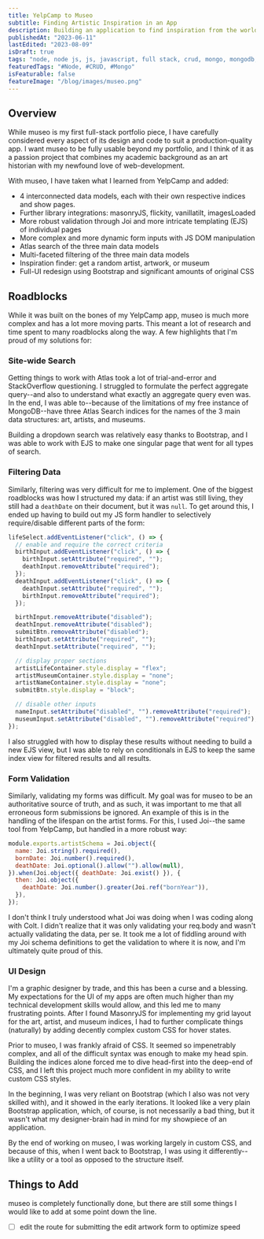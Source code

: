 ```yaml
---
title: YelpCamp to Museo
subtitle: Finding Artistic Inspiration in an App
description: Building an application to find inspiration from the world's most remarkable museums
publishedAt: "2023-06-11"
lastEdited: "2023-08-09"
isDraft: true
tags: "node, node js, js, javascript, full stack, crud, mongo, mongodb, database, joi, css, html"
featuredTags: "#Node, #CRUD, #Mongo"
isFeaturable: false
featureImage: "/blog/images/museo.png"
---
```


<HeaderImage src="/blog/images/museo.png" alt="Screenshot of museo" />

## Overview

While museo is my first full-stack portfolio piece, I have carefully considered every aspect of its design and code to suit a production-quality app. I want museo to be fully usable beyond my portfolio, and I think of it as a passion project that combines my academic background as an art historian with my newfound love of web-development.

With museo, I have taken what I learned from YelpCamp and added:

- 4 interconnected data models, each with their own respective indices and show pages.
- Further library integrations: masonryJS, flickity, vanillatilt, imagesLoaded
- More robust validation through Joi and more intricate templating (EJS) of individual pages
- More complex and more dynamic form inputs with JS DOM manipulation
- Atlas search of the three main data models
- Multi-faceted filtering of the three main data models
- Inspiration finder: get a random artist, artwork, or museum
- Full-UI redesign using Bootstrap and significant amounts of original CSS

## Roadblocks

While it was built on the bones of my YelpCamp app, museo is much more complex and has a lot more moving parts. This meant a lot of research and time spent to many roadblocks along the way. A few highlights that I'm proud of my solutions for:

### Site-wide Search

Getting things to work with Atlas took a lot of trial-and-error and StackOverflow questioning. I struggled to formulate the perfect aggregate query--and also to understand what exactly an aggregate query even was. In the end, I was able to--because of the limitations of my free instance of MongoDB--have three Atlas Search indices for the names of the 3 main data structures: art, artists, and museums.

Building a dropdown search was relatively easy thanks to Bootstrap, and I was able to work with EJS to make one singular page that went for all types of search.

### Filtering Data

Similarly, filtering was very difficult for me to implement. One of the biggest roadblocks was how I structured my data: if an artist was still living, they still had a `deathDate` on their document, but it was `null`. To get around this, I ended up having to build out my JS form handler to selectively require/disable different parts of the form:

```js
lifeSelect.addEventListener("click", () => {
  // enable and require the correct criteria
  birthInput.addEventListener("click", () => {
    birthInput.setAttribute("required", "");
    deathInput.removeAttribute("required");
  });
  deathInput.addEventListener("click", () => {
    deathInput.setAttribute("required", "");
    birthInput.removeAttribute("required");
  });

  birthInput.removeAttribute("disabled");
  deathInput.removeAttribute("disabled");
  submitBtn.removeAttribute("disabled");
  birthInput.setAttribute("required", "");
  deathInput.setAttribute("required", "");

  // display proper sections
  artistLifeContainer.style.display = "flex";
  artistMuseumContainer.style.display = "none";
  artistNameContainer.style.display = "none";
  submitBtn.style.display = "block";

  // disable other inputs
  nameInput.setAttribute("disabled", "").removeAttribute("required");
  museumInput.setAttribute("disabled", "").removeAttribute("required");
});
```

I also struggled with how to display these results without needing to build a new EJS view, but I was able to rely on conditionals in EJS to keep the same index view for filtered results and all results.

### Form Validation

Similarly, validating my forms was difficult. My goal was for museo to be an authoritative source of truth, and as such, it was important to me that all erroneous form submissions be ignored. An example of this is in the handling of the lifespan on the artist forms. For this, I used Joi--the same tool from YelpCamp, but handled in a more robust way:

```js
module.exports.artistSchema = Joi.object({
  name: Joi.string().required(),
  bornDate: Joi.number().required(),
  deathDate: Joi.optional().allow("").allow(null),
}).when(Joi.object({ deathDate: Joi.exist() }), {
  then: Joi.object({
    deathDate: Joi.number().greater(Joi.ref("bornYear")),
  }),
});
```

I don't think I truly understood what Joi was doing when I was coding along with Colt. I didn't realize that it was only validating your req.body and wasn't actually validating the data, per se. It took me a lot of fiddling around with my Joi schema definitions to get the validation to where it is now, and I'm ultimately quite proud of this.

### UI Design

I'm a graphic designer by trade, and this has been a curse and a blessing. My expectations for the UI of my apps are often much higher than my technical development skills would allow, and this led me to many frustrating points. After I found MasonryJS for implementing my grid layout for the art, artist, and museum indices, I had to further complicate things (naturally) by adding decently complex custom CSS for hover states.

Prior to museo, I was frankly afraid of CSS. It seemed so impenetrably complex, and all of the difficult syntax was enough to make my head spin. Building the indices alone forced me to dive head-first into the deep-end of CSS, and I left this project much more confident in my ability to write custom CSS styles.

In the beginning, I was very reliant on Bootstrap (which I also was not very skilled with), and it showed in the early iterations. It looked like a very plain Bootstrap application, which, of course, is not necessarily a bad thing, but it wasn't what my designer-brain had in mind for my showpiece of an application.

By the end of working on museo, I was working largely in custom CSS, and because of this, when I went back to Bootstrap, I was using it differently--like a utility or a tool as opposed to the structure itself.

## Things to Add

museo is completely functionally done, but there are still some things I would like to add at some point down the line.

- [ ] edit the route for submitting the edit artwork form to optimize speed

<Author />
